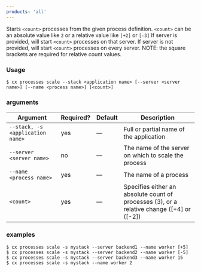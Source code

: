 ```yaml
---
products: 'all'
---
```


Starts `<count>` processes from the given process definition. `<count>` can be an absolute value like `2` or a relative value like `[+2]` or `[-3]` If server is provided, will start `<count>` processes on that server. If server is not provided, will start `<count>` processes on every server. NOTE: the square brackets are required for relative count values.

### Usage

```shell
$ cx processes scale --stack <application name> [--server <server name>] [--name <process name>] [<count>]
```

### arguments

| Argument | Required? | Default | Description |
|  ---  |  ---  |  ---  |  ---  |
| `--stack, -s <application name>` | yes | — | Full or partial name of the application |
| `--server <server name>` | no | — | The name of the server on which to scale the process |
| `--name <process name>` | yes | — | The name of a process |
| `<count>` | yes | — | Specifies either an absolute count of processes (3), or a relative change ([+4] or ([-2]) |

### examples

```shell
$ cx processes scale -s mystack --server backend1 --name worker [+5]
$ cx processes scale -s mystack --server backend2 --name worker [-5]
$ cx processes scale -s mystack --server backend3 --name worker 15
$ cx processes scale -s mystack --name worker 2
```

